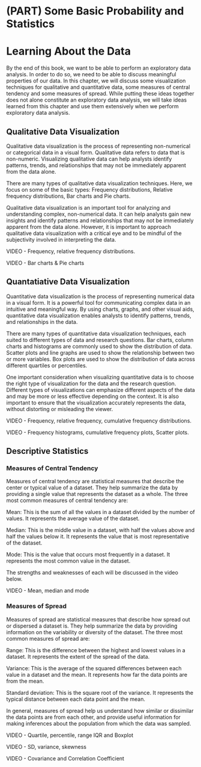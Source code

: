 # (PART)  Some Basic Probability and Statistics {-}

#  Learning About the Data

By the end of this book, we want to be able to perform an exploratory data analysis.  In order to do so, we need to be able to discuss meaningful properties of our data.  In this chapter, we will discuss some visualization techniques for qualitative and quantitative data, some measures of central tendency and some measures of spread.  While putting these ideas together does not alone constitute an exploratory data analysis, we will take ideas learned from this chapter and use them extensively when we perform exploratory data analysis.


##  Qualitative Data Visualization

Qualitative data visualization is the process of representing non-numerical or categorical data in a visual form. Qualitative data refers to data that is non-numeric.  Visualizing qualitative data can help analysts identify patterns, trends, and relationships that may not be immediately apparent from the data alone.

There are many types of qualitative data visualization techniques.  Here, we focus on some of the basic types:  Frequency distributions, Relative frequency distributions, Bar charts and Pie charts.


Qualitative data visualization is an important tool for analyzing and understanding complex, non-numerical data. It can help analysts gain new insights and identify patterns and relationships that may not be immediately apparent from the data alone. However, it is important to approach qualitative data visualization with a critical eye and to be mindful of the subjectivity involved in interpreting the data.

VIDEO - Frequency, relative frequency distributions.

VIDEO - Bar charts & Pie charts



##  Quantatiative Data Visualization

Quantitative data visualization is the process of representing numerical data in a visual form. It is a powerful tool for communicating complex data in an intuitive and meaningful way. By using charts, graphs, and other visual aids, quantitative data visualization enables analysts to identify patterns, trends, and relationships in the data.

There are many types of quantitative data visualization techniques, each suited to different types of data and research questions. Bar charts, column charts and histograms are commonly used to show the distribution of data. Scatter plots and line graphs are used to show the relationship between two or more variables. Box plots are used to show the distribution of data across different quartiles or percentiles.

One important consideration when visualizing quantitative data is to choose the right type of visualization for the data and the research question. Different types of visualizations can emphasize different aspects of the data and may be more or less effective depending on the context. It is also important to ensure that the visualization accurately represents the data, without distorting or misleading the viewer.

VIDEO - Frequency, relative frequency, cumulative frequency distributions.

VIDEO - Frequency histograms, cumulative frequency plots, Scatter plots.



##  Descriptive Statistics


###  Measures of Central Tendency

Measures of central tendency are statistical measures that describe the center or typical value of a dataset. They help summarize the data by providing a single value that represents the dataset as a whole. The three most common measures of central tendency are:

Mean: This is the sum of all the values in a dataset divided by the number of values. It represents the average value of the dataset.

Median: This is the middle value in a dataset, with half the values above and half the values below it. It represents the value that is most representative of the dataset.

Mode: This is the value that occurs most frequently in a dataset. It represents the most common value in the dataset.

The strengths and weaknesses of each will be discussed in the video below.

VIDEO - Mean, median and mode


###  Measures of Spread

Measures of spread are statistical measures that describe how spread out or dispersed a dataset is. They help summarize the data by providing information on the variability or diversity of the dataset. The three most common measures of spread are:

Range: This is the difference between the highest and lowest values in a dataset. It represents the extent of the spread of the data.

Variance: This is the average of the squared differences between each value in a dataset and the mean. It represents how far the data points are from the mean.

Standard deviation: This is the square root of the variance. It represents the typical distance between each data point and the mean.

In general, measures of spread help us understand how similar or dissimilar the data points are from each other, and provide useful information for making inferences about the population from which the data was sampled.

VIDEO - Quartile, percentile, range IQR and Boxplot

VIDEO - SD, variance, skewness

VIDEO - Covariance and Correlation Coefficient

